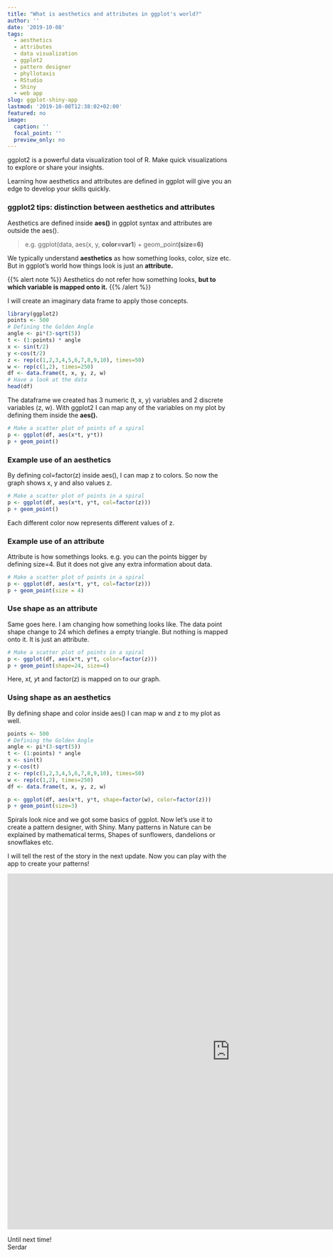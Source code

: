 ```yaml
---
title: "What is aesthetics and attributes in ggplot's world?"
author: ''
date: '2019-10-08'
tags:
  - aesthetics
  - attributes
  - data visualization
  - ggplot2
  - pattern designer
  - phyllotaxis
  - RStudio
  - Shiny
  - web app
slug: ggplot-shiny-app
lastmod: '2019-10-08T12:38:02+02:00'
featured: no
image:
  caption: ''
  focal_point: ''
  preview_only: no
---
```


ggplot2 is a powerful data visualization tool of R. Make quick visualizations to explore or share your insights.

Learning how aesthetics and attributes are defined in ggplot will give you an edge to develop your skills quickly. 

### ggplot2 tips: distinction between aesthetics and attributes

Aesthetics are defined inside **aes()** in ggplot syntax and attributes are outside the aes().

> e.g. ggplot(data, aes(x, y, **color=var1**) + geom_point**(size=6)**

We typically understand **aesthetics** as how something looks, color, size etc.      
But in ggplot's world how things look is just an **attribute.**

{{% alert note %}}
Aesthetics do not refer how something looks, **but to which variable is mapped onto it.**
{{% /alert %}}


I will create an imaginary data frame to apply those concepts.

```r
library(ggplot2)
points <- 500
# Defining the Golden Angle
angle <- pi*(3-sqrt(5))
t <- (1:points) * angle
x <- sin(t/2)
y <-cos(t/2)
z <- rep(c(1,2,3,4,5,6,7,8,9,10), times=50)
w <- rep(c(1,2), times=250)
df <- data.frame(t, x, y, z, w)
# Have a look at the data
head(df)
```

The dataframe we created has 3 numeric (t, x, y) variables and 2 discrete variables (z, w). With ggplot2 I can map any of the variables on my plot by defining them inside the **aes().** 


```r
# Make a scatter plot of points of a spiral
p <- ggplot(df, aes(x*t, y*t))
p + geom_point()
```

### Example use of an aesthetics

By defining col=factor(z) inside aes(), I can map z to colors. So now the graph shows x, y and also values z. 
```r
# Make a scatter plot of points in a spiral
p <- ggplot(df, aes(x*t, y*t, col=factor(z)))
p + geom_point()
```

Each different color now represents different values of z.  

### Example use of an attribute 

Attribute is how somethings looks. e.g. you can the points bigger by defining size=4. But it does not give any extra information about data.
```r

# Make a scatter plot of points in a spiral
p <- ggplot(df, aes(x*t, y*t, col=factor(z)))
p + geom_point(size = 4)

```

### Use shape as an attribute

Same goes here. I am changing how something looks like. The data point shape change to 24 which defines a empty triangle. But nothing is mapped onto it. It is just an attribute. 


```r

# Make a scatter plot of points in a spiral
p <- ggplot(df, aes(x*t, y*t, color=factor(z)))
p + geom_point(shape=24, size=4)
```
Here, x*t, y*t and factor(z) is mapped on to our graph.

### Using shape as an aesthetics

By defining shape and color inside aes() I can map w and z to my plot as well.
```r
points <- 500
# Defining the Golden Angle
angle <- pi*(3-sqrt(5))
t <- (1:points) * angle
x <- sin(t)
y <-cos(t)
z <- rep(c(1,2,3,4,5,6,7,8,9,10), times=50)
w <- rep(c(1,2), times=250)
df <- data.frame(t, x, y, z, w)

p <- ggplot(df, aes(x*t, y*t, shape=factor(w), color=factor(z)))
p + geom_point(size=3)

```


Spirals look nice and we got some basics of ggplot. Now let's use it to create a pattern designer, with Shiny. Many patterns in Nature can be explained by mathematical terms, Shapes of sunflowers, dandelions or snowflakes etc.
  
  
I will tell the rest of the story in the next update. Now you can play with the app to create your patterns!
 

<iframe width="1000" height="800" scrolling="no" frameborder="no"  src="https://korur.shinyapps.io/designapattern/"> </iframe>


Until next time!  
Serdar














